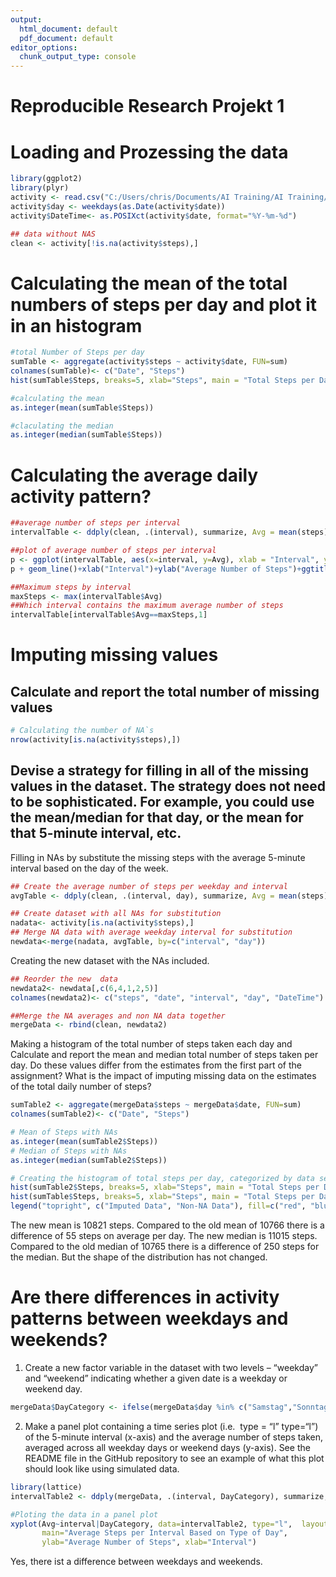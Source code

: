 ---
output:
  html_document: default
  pdf_document: default
editor_options: 
  chunk_output_type: console
---
Reproducible Research Projekt 1
==============================

# Loading and Prozessing the data

```{r}
library(ggplot2)
library(plyr)
activity <- read.csv("C:/Users/chris/Documents/AI Training/AI Training/AI_course/Reproducible_research_project_1/Data/repdata_data_activity/activity.csv")
activity$day <- weekdays(as.Date(activity$date))
activity$DateTime<- as.POSIXct(activity$date, format="%Y-%m-%d")

## data without NAS
clean <- activity[!is.na(activity$steps),]
```

# Calculating the mean of the total numbers of steps per day and plot it in an histogram

```{r}
#total Number of Steps per day
sumTable <- aggregate(activity$steps ~ activity$date, FUN=sum)
colnames(sumTable)<- c("Date", "Steps")
hist(sumTable$Steps, breaks=5, xlab="Steps", main = "Total Steps per Day")

#calculating the mean
as.integer(mean(sumTable$Steps))

#claculating the median
as.integer(median(sumTable$Steps))
```

# Calculating the average daily activity pattern?

```{r}
##average number of steps per interval
intervalTable <- ddply(clean, .(interval), summarize, Avg = mean(steps))

##plot of average number of steps per interval
p <- ggplot(intervalTable, aes(x=interval, y=Avg), xlab = "Interval", ylab="Average Number of Steps")
p + geom_line()+xlab("Interval")+ylab("Average Number of Steps")+ggtitle("Average Number of Steps per Interval")

##Maximum steps by interval
maxSteps <- max(intervalTable$Avg)
##Which interval contains the maximum average number of steps
intervalTable[intervalTable$Avg==maxSteps,1]
```

# Imputing missing values

## Calculate and report the total number of missing values 

```{r}
# Calculating the number of NA`s
nrow(activity[is.na(activity$steps),])
```

## Devise a strategy for filling in all of the missing values in the dataset. The strategy does not need to be sophisticated. For example, you could use the mean/median for that day, or the mean for that 5-minute interval, etc.

Filling in NAs by substitute the missing steps with the average 5-minute interval based on the day of the week.

```{r}
## Create the average number of steps per weekday and interval
avgTable <- ddply(clean, .(interval, day), summarize, Avg = mean(steps))

## Create dataset with all NAs for substitution
nadata<- activity[is.na(activity$steps),]
## Merge NA data with average weekday interval for substitution
newdata<-merge(nadata, avgTable, by=c("interval", "day"))
```

Creating the new dataset with the NAs included.

```{r}
## Reorder the new  data 
newdata2<- newdata[,c(6,4,1,2,5)]
colnames(newdata2)<- c("steps", "date", "interval", "day", "DateTime")

##Merge the NA averages and non NA data together
mergeData <- rbind(clean, newdata2)
```

Making a histogram of the total number of steps taken each day and Calculate and report the mean and median total number of steps taken per day. Do these values differ from the estimates from the first part of the assignment? What is the impact of imputing missing data on the estimates of the total daily number of steps?

```{r}
sumTable2 <- aggregate(mergeData$steps ~ mergeData$date, FUN=sum)
colnames(sumTable2)<- c("Date", "Steps")

# Mean of Steps with NAs
as.integer(mean(sumTable2$Steps))
# Median of Steps with NAs 
as.integer(median(sumTable2$Steps))

# Creating the histogram of total steps per day, categorized by data set to show impact
hist(sumTable2$Steps, breaks=5, xlab="Steps", main = "Total Steps per Day with NAs Fixed", col="red")
hist(sumTable$Steps, breaks=5, xlab="Steps", main = "Total Steps per Day with NAs Fixed", col="blue", add=T)
legend("topright", c("Imputed Data", "Non-NA Data"), fill=c("red", "blue") )
```

The new mean is 10821 steps. Compared to the old mean of 10766 there is a difference of 55 steps on average per day.
The new median is 11015 steps. Compared to the old median of 10765 there is a difference of 250 steps for the median.
But the shape of the distribution has not changed.

# Are there differences in activity patterns between weekdays and weekends?

1. Create a new factor variable in the dataset with two levels – “weekday” and “weekend” indicating whether a given date is a weekday or weekend day.

```{r}
mergeData$DayCategory <- ifelse(mergeData$day %in% c("Samstag","Sonntag"),"Weekend","Weekday")
```

2. Make a panel plot containing a time series plot (i.e. 
type = "l"\color{red}{\verb|type = "l"|}
type="l") of the 5-minute interval (x-axis) and the average number of steps taken, averaged across all weekday days or weekend days (y-axis). See the README file in the GitHub repository to see an example of what this plot should look like using simulated data.

```{r}
library(lattice)
intervalTable2 <- ddply(mergeData, .(interval, DayCategory), summarize, Avg = mean(steps))

#Ploting the data in a panel plot
xyplot(Avg~interval|DayCategory, data=intervalTable2, type="l",  layout = c(1,2),
       main="Average Steps per Interval Based on Type of Day", 
       ylab="Average Number of Steps", xlab="Interval")
```

Yes, there ist a difference between weekdays and weekends.


